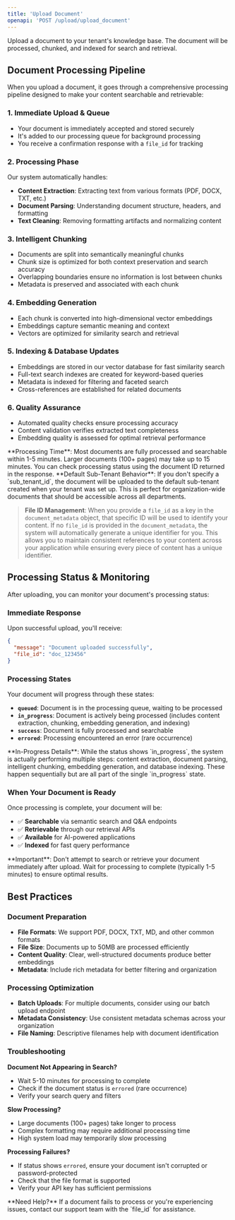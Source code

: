 ```yaml
---
title: 'Upload Document'
openapi: 'POST /upload/upload_document'
---
```


Upload a document to your tenant's knowledge base. The document will be processed, chunked, and indexed for search and retrieval.

## Document Processing Pipeline

When you upload a document, it goes through a comprehensive processing pipeline designed to make your content searchable and retrievable:

### 1. **Immediate Upload & Queue**
- Your document is immediately accepted and stored securely
- It's added to our processing queue for background processing
- You receive a confirmation response with a `file_id` for tracking

### 2. **Processing Phase**
Our system automatically handles:
- **Content Extraction**: Extracting text from various formats (PDF, DOCX, TXT, etc.)
- **Document Parsing**: Understanding document structure, headers, and formatting
- **Text Cleaning**: Removing formatting artifacts and normalizing content

### 3. **Intelligent Chunking**
- Documents are split into semantically meaningful chunks
- Chunk size is optimized for both context preservation and search accuracy
- Overlapping boundaries ensure no information is lost between chunks
- Metadata is preserved and associated with each chunk

### 4. **Embedding Generation**
- Each chunk is converted into high-dimensional vector embeddings
- Embeddings capture semantic meaning and context
- Vectors are optimized for similarity search and retrieval

### 5. **Indexing & Database Updates**
- Embeddings are stored in our vector database for fast similarity search
- Full-text search indexes are created for keyword-based queries
- Metadata is indexed for filtering and faceted search
- Cross-references are established for related documents

### 6. **Quality Assurance**
- Automated quality checks ensure processing accuracy
- Content validation verifies extracted text completeness
- Embedding quality is assessed for optimal retrieval performance

<Note>
**Processing Time**: Most documents are fully processed and searchable within 1-5 minutes. Larger documents (100+ pages) may take up to 15 minutes. You can check processing status using the document ID returned in the response.
</Note>

<Note>
**Default Sub-Tenant Behavior**: If you don't specify a `sub_tenant_id`, the document will be uploaded to the default sub-tenant created when your tenant was set up. This is perfect for organization-wide documents that should be accessible across all departments.
</Note>

> **File ID Management**: When you provide a `file_id` as a key in the `document_metadata` object, that specific ID will be used to identify your content. If no `file_id` is provided in the `document_metadata`, the system will automatically generate a unique identifier for you. This allows you to maintain consistent references to your content across your application while ensuring every piece of content has a unique identifier.

## Processing Status & Monitoring

After uploading, you can monitor your document's processing status:

### **Immediate Response**
Upon successful upload, you'll receive:
```json
{
  "message": "Document uploaded successfully",
  "file_id": "doc_123456"
}
```

### **Processing States**
Your document will progress through these states:
- **`queued`**: Document is in the processing queue, waiting to be processed
- **`in_progress`**: Document is actively being processed (includes content extraction, chunking, embedding generation, and indexing)
- **`success`**: Document is fully processed and searchable
- **`errored`**: Processing encountered an error (rare occurrence)

<Info>
**In-Progress Details**: While the status shows `in_progress`, the system is actually performing multiple steps: content extraction, document parsing, intelligent chunking, embedding generation, and database indexing. These happen sequentially but are all part of the single `in_progress` state.
</Info>

### **When Your Document is Ready**
Once processing is complete, your document will be:
- ✅ **Searchable** via semantic search and Q&A endpoints
- ✅ **Retrievable** through our retrieval APIs
- ✅ **Available** for AI-powered applications
- ✅ **Indexed** for fast query performance

<Warning>
**Important**: Don't attempt to search or retrieve your document immediately after upload. Wait for processing to complete (typically 1-5 minutes) to ensure optimal results.
</Warning>


## Best Practices

### **Document Preparation**
- **File Formats**: We support PDF, DOCX, TXT, MD, and other common formats
- **File Size**: Documents up to 50MB are processed efficiently
- **Content Quality**: Clear, well-structured documents produce better embeddings
- **Metadata**: Include rich metadata for better filtering and organization

### **Processing Optimization**
- **Batch Uploads**: For multiple documents, consider using our batch upload endpoint
- **Metadata Consistency**: Use consistent metadata schemas across your organization
- **File Naming**: Descriptive filenames help with document identification

### **Troubleshooting**

**Document Not Appearing in Search?**
- Wait 5-10 minutes for processing to complete
- Check if the document status is `errored` (rare occurrence)
- Verify your search query and filters

**Slow Processing?**
- Large documents (100+ pages) take longer to process
- Complex formatting may require additional processing time
- High system load may temporarily slow processing

**Processing Failures?**
- If status shows `errored`, ensure your document isn't corrupted or password-protected
- Check that the file format is supported
- Verify your API key has sufficient permissions

<Info>
**Need Help?** If a document fails to process or you're experiencing issues, contact our support team with the `file_id` for assistance.
</Info>

